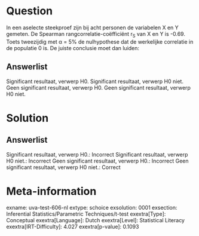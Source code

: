 Question
========

In een aselecte steekproef zijn bij acht personen de variabelen X en Y
gemeten. De Spearman rangcorrelatie-coëfficiënt r~S~ van X en Y is
-0.69. Toets tweezijdig met α = 5% de nulhypothese dat de werkelijke
correlatie in de populatie 0 is. De juiste conclusie moet dan luiden:

Answerlist
----------

Significant resultaat, verwerp H0.
Significant resultaat, verwerp H0 niet.
Geen significant resultaat, verwerp H0.
Geen significant resultaat, verwerp H0 niet.

Solution
========

Answerlist
----------

Significant resultaat, verwerp H0.: Incorrect
Significant resultaat, verwerp H0 niet.: Incorrect
Geen significant resultaat, verwerp H0.: Incorrect
Geen significant resultaat, verwerp H0 niet.: Correct

Meta-information
================
exname: uva-test-606-nl
extype: schoice
exsolution: 0001
exsection: Inferential Statistics/Parametric Techniques/t-test
exextra[Type]: Conceptual
exextra[Language]: Dutch
exextra[Level]: Statistical Literacy
exextra[IRT-Difficulty]: 4.027
exextra[p-value]: 0.1093
